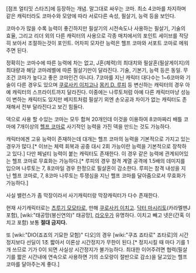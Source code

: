 [점프 얼티밋 스타즈]에 등장하는 개념. 말그대로 싸우는 코마. 최소 4코마를 차지하며 같은 캐릭터라도 코마수와 모양에 따라 서로다른 속성, 필살기, 능력 등을 보인다.

코마수가 많을 수록 능력이 좋긴하지만 필살기의 시전속도나 사용하는 필살기, 기술의 효율, 그리고 리더 외의 다른 캐릭터의 사용으로 각종 매치에서의 포인트 세이브를 적당히 보아서 조절하는것이 포인트. 어차피 모자란 능력은 헬프 코마와 서포트 코마로 메워주면 된다.

정확히는 코마수에 따른 능력에 차는 없고, J혼(체력)의 최대치와 필살혼(필살게이지)의 최대량과 해당 코마레벨에 따른 필살기만이 달라진다. 기술, 기본기, 능력 등은 동일. 무조건 코마가 높다고 좋은 코마인건 아니다. 7코마를 지닌 캐릭터 대다수는 1~6코마와 기술이 다른 경우도 있으며 [[쿠로사키 이치고]]나 [[몽키 D. 루피]] 등 변신하는 캐릭터의 경우 아예 캐릭터의 스프라이트까지 달라진다. 이중에는 나루토처럼 아예 다른 캐릭터마냥 성능이 변하는 캐릭터도 있지만 베지트처럼 필살기 외엔 손오공과 차이가 없는 캐릭터도 존재해서 전부 달라진다고 보긴 힘들다.

덱으로 사용 할 수있는 코마는 모두 합쳐 20개인데 이것을 이용하여 8코마짜리 배틀 코마에 7개이상의 [[헬프 코마]]로 사기적인 능력을 가진 덱을 만드는 것도 가능하다.

캐릭터에겐 고유 능력이 존재하는데 대개는 헬프 코마의 능력을 기본적으로 가지고 있는 경우가 많다.[* 이브는 체력 회복과 공중 대시 2회 가능이란 능력을 기본적으로 장착하고 있다.] 다만 페널티 능력이 붙는 캐릭터도 존재한다. 이 경우 같은 능력에 관계되어있는 헬프 코마로 무효화는 가능하다.[* 루피의 경우 참격 계열 공격에 1.5배의 데미지를 입으며 나루토는 7, 8코마일 경우 한정으로 필살혼이 감소한다. 루피는 참격 내성을 지닌 헬프 코마로, 7, 8코마 나루토는 투쟁심을 지닌 헬프 코마를 달아줌으로서 무효화가 가능하다.]

사실 밸런스가 좀 막장이라서 사기캐릭터랑 막장캐릭터가 다수 존재한다. 

현재 사기캐릭터로는 [[츠루기 모모타로]], 만해 [[쿠로사키 이치고]]. [[닥터 마시리토]](카라멜맨J 포함), [wiki:"태공망(봉신연의)" 태공망], [[라오우]]가 유명하다. 이치고 빼고 넷은(간혹 이치고 포함) 보통 '''절대 금지다.'''

또 [wiki:"DIO(죠죠의 기묘한 모험)" 디오]의 경우 [wiki:"쿠죠 죠타로" 죠타로]의 시간정지보다 선딜이 1초 짧아서 이론상 시간정지가 무한이 된다.[* 정지시킬 때 마다 기를 1개 쓰므로 기가 0이 되면 사실상 시간정지가 불가능하다. 최대한 이어주려면 협력(필살기를 짧은 시간내에 연속으로 사용하면 기의 소모량이 절반으로 감소)을 달고있는 헬프 코마를 달아주는게 좋다.]
